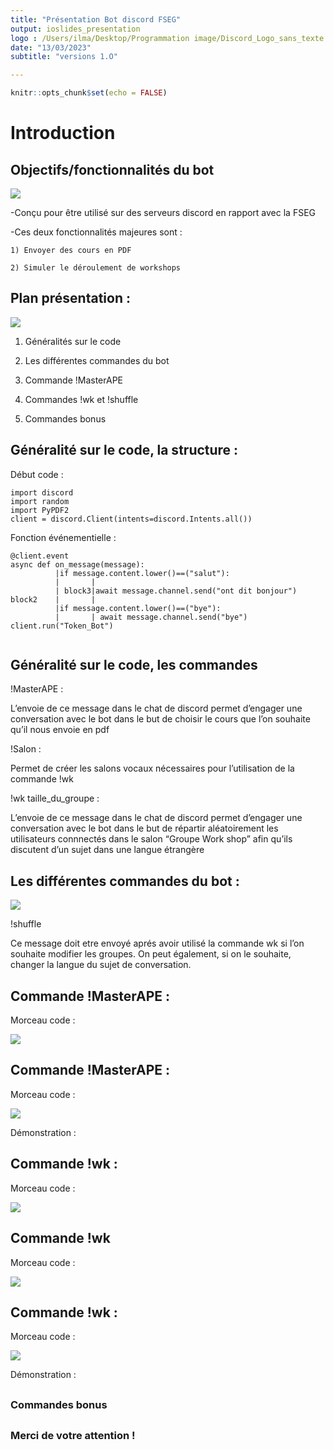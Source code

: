 ```yaml
---
title: "Présentation Bot discord FSEG"
output: ioslides_presentation
logo : /Users/ilma/Desktop/Programmation image/Discord_Logo_sans_texte.svg
date: "13/03/2023"
subtitle: "versions 1.O"

---
```


```r
knitr::opts_chunk$set(echo = FALSE)
```
# Introduction 


## Objectifs/fonctionnalités du bot    
<div class="columns-2">
  ![](https://d7umqicpi7263.cloudfront.net/img/product/d6b8985a-1e0c-4bab-96d9-78f380f6456b/5ea96e78-c492-4a1e-8238-962167b9b2b5.png)


 
  -Conçu pour être utilisé sur des serveurs discord en rapport avec la FSEG

  -Ces deux fonctionnalités majeures sont :
  
    1) Envoyer des cours en PDF 
  
    2) Simuler le déroulement de workshops 

## Plan présentation :
<div class="columns-2">
  ![](https://lh3.googleusercontent.com/aB-VJ5dKyy7wpsE3kNCW0nA1GXGiPLD9nLZwgG5fPW8mNJFe_ucNnnBC_JbVKmrfa4mvu2uMVyu7odvQzPi9V5qSc6yHN3H5fQUILhJW)

  1) Généralités sur le code 
  
  2) Les différentes commandes du bot 
  
  3)  Commande !MasterAPE 
  
  4)  Commandes !wk et !shuffle
  
  5) Commandes bonus 
</div>

## Généralité sur le code, la structure :
<div class="blue">
Début code : 
</div>
```
import discord  
import random 
import PyPDF2 
client = discord.Client(intents=discord.Intents.all())
```
<div class="blue">
Fonction événementielle : 
</div>
```
@client.event
async def on_message(message):
          |if message.content.lower()==("salut"):
          |       |   
          | block3|await message.channel.send("ont dit bonjour")
block2    |       |
          |if message.content.lower()==("bye"):
          |       | await message.channel.send("bye")
client.run("Token_Bot")          
  
```
## Généralité sur le code, les commandes
<div class="blue">
!MasterAPE :
</div>
L'envoie de ce message dans le chat de discord permet d'engager une conversation avec le bot dans le but de choisir le cours
que l'on souhaite qu'il nous envoie en pdf 

<div class="blue">
!Salon :
</div>
Permet de créer les salons vocaux nécessaires pour l'utilisation de la commande !wk 

<div class="blue">
!wk taille_du_groupe :
</div>
L'envoie de ce message dans le chat de discord permet d'engager une conversation avec le bot dans le but de répartir aléatoirement les utilisateurs connnectés dans le salon "Groupe Work shop" afin qu'ils discutent d'un sujet dans une langue étrangère



## Les différentes commandes du bot :
<div class="columns-2">
  ![](https://media.istockphoto.com/id/1328188905/vector/hands-shuffling-playing-cards.jpg?b=1&s=170667a&w=0&k=20&c=1h7lWQpoDXkXLbvX6eJguKwCyDbESlvduEJMqwwuy1k=)
<div class="blue">
!shuffle
</div>
Ce message doit etre envoyé aprés avoir utilisé la commande wk si l'on souhaite modifier les groupes. On peut également, si on le souhaite, changer la langue du sujet de conversation.


## Commande !MasterAPE :
<div class="blue">
Morceau code : 
</div>
</div>
![](https://imagizer.imageshack.com/v2/800x600q70/923/Ujkwkb.png)
</div>
## Commande !MasterAPE :
<div class="blue">
Morceau code :
</div>

</div>
![](https://imagizer.imageshack.com/v2/800x600q70/922/gNkQ8g.png)

</div>

<div class="green">


Démonstration : 

</div>

## Commande !wk :

<div class="blue">
Morceau code :
</div>

</div>
![](https://imagizer.imageshack.com/v2/800x600q70/924/x8Nrd7.png)
</div>

## Commande !wk

<div class="blue">
Morceau code :
</div>

</div>
![](https://imagizer.imageshack.com/v2/800x600q70/923/TtaOFy.png)
</div>


## Commande !wk :

<div class="blue">
Morceau code :
</div>

</div>
![](https://imagizer.imageshack.com/v2/800x600q70/922/6TOyCM.png)
</div>
</div>

<div class="green">


Démonstration : 

</div>


## {.flexbox .vcenter}

### Commandes bonus
## {.flexbox .vcenter}
### Merci de votre attention !

